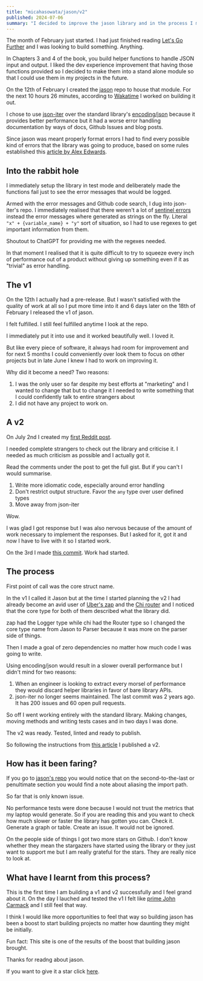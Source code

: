 ```yaml
---
title: "micahasowata/jason/v2"
published: 2024-07-06
summary: "I decided to improve the jason library and in the process I made a breaking. What was the change(s)? Why did I do it? How is the library faring?"
---
```


The month of February just started. I had just finished reading [Let's Go Further](https://lets-go-further.alexedwards.net/) and I was looking to build something. Anything.

In Chapters 3 and 4 of the book, you build helper functions to handle JSON input and output. I liked the dev experience improvement that having those functions provided so I decided to make them into a stand alone module so that I could use them in my projects in the future.

On the 12th of February I created the [jason](https://github.com/micahasowata/jason) repo to house that module. For the next 10 hours 26 minutes, according to [Wakatime](https://wakatime.com/) I worked on building it out.

I chose to use [json-iter](https://github.com/json-iterator/go) over the standard library's [encoding/json](https://pkg.go.dev/encoding/json) because it provides better performance but it had a worse error handling documentation by ways of docs, Github Issues and blog posts.

Since jason was meant properly format errors I had to find every possible kind of errors that the library was going to produce, based on some rules established this [article by Alex Edwards](https://www.alexedwards.net/blog/how-to-properly-parse-a-json-request-body).

## Into the rabbit hole

I immediately setup the library in test mode and deliberately made the functions fail just to see the error messages that would be logged.

Armed with the error messages and Github code search, I dug into json-iter's repo. I immediately realised that there weren't a lot of [sentinel errors](https://stackoverflow.com/questions/73433300/what-is-the-difference-between-errors-and-sentinel-errors) instead the error messages where generated as strings on the fly. Literal `"x" + {variable_name} + "y"` sort of situation, so I had to use regexes to get important information from them.

Shoutout to ChatGPT for providing me with the regexes needed.

In that moment I realised that it is quite difficult to try to squeeze every inch of performance out of a product without giving up something even if it as "trivial" as error handling.

## The v1

On the 12th I actually had a pre-release. But I wasn't satisfied with the quality of work at all so I put more time into it and 6 days later on the 18th of February I released the v1 of jason.

I felt fulfilled. I still feel fulfilled anytime I look at the repo.

I immediately put it into use and it worked beautifully well. I loved it.

But like every piece of software, it always had room for improvement and for next 5 months I could conveniently over look them to focus on other projects but in late June I knew I had to work on improving it.

Why did it become a need?
Two reasons:

1. I was the only user so far despite my best efforts at "marketing" and I wanted to change that but to change it I needed to write something that I could confidently talk to entire strangers about
2. I did not have any project to work on.

## A v2

On July 2nd I created my [first Reddit post](https://www.reddit.com/r/golang/comments/1dto50w/a_nicer_way_to_work_with_json_in_go).

I needed complete strangers to check out the library and criticise it. I needed as much criticism as possible and I actually got it.

Read the comments under the post to get the full gist. But if you can't I would summarise.

1. Write more idiomatic code, especially around error handling
2. Don't restrict output structure. Favor the `any` type over user defined types
3. Move away from json-iter

Wow.

I was glad I got response but I was also nervous because of the amount of work necessary to implement the responses. But I asked for it, got it and now I have to live with it so I started work.

On the 3rd I made [this commit](https://github.com/micahasowata/jason/commit/40ac0da1816e8d4a6a6ba22de40725ffd4c8cb61). Work had started.

## The process

First point of call was the core struct name.

In the v1 I called it Jason but at the time I started planning the v2 I had already become an avid user of [Uber's zap](https://github.com/uber-go/zap) and the [Chi router](https://github.com/go-chi/chi) and I noticed that the core type for both of them described what the library did.

zap had the Logger type while chi had the Router type so I changed the core type name from Jason to Parser because it was more on the parser side of things.

Then I made a goal of zero dependencies no matter how much code I was going to write.

Using encoding/json would result in a slower overall performance but I didn't mind for two reasons:

1. When an engineer is looking to extract every morsel of performance they would discard helper libraries in favor of bare library APIs.
2. json-iter no longer seems maintained. The last commit was 2 years ago. It has 200 issues and 60 open pull requests.

So off I went working entirely with the standard library. Making changes, moving methods and writing tests cases and in two days I was done.

The v2 was ready. Tested, linted and ready to publish.

So following the instructions from [this article](https://go.dev/blog/v2-go-modules) I published a v2.

## How has it been faring?

If you go to [jason's repo](https://github.com/micahasowata/jason) you would notice that on the second-to-the-last or penultimate section you would find a note about aliasing the import path.

So far that is only known issue.

No performance tests were done because I would not trust the metrics that my laptop would generate. So if you are reading this and you want to check how much slower or faster the library has gotten you can. Check it. Generate a graph or table. Create an issue. It would not be ignored.

On the people side of things I got two more stars on Github. I don't know whether they mean the stargazers have started using the library or they just want to support me but I am really grateful for the stars. They are really nice to look at.

## What have I learnt from this process?

This is the first time I am building a v1 and v2 successfully and I feel grand about it. On the day I lauched and tested the v1 I felt like [prime John Carmack](https://en.wikipedia.org/wiki/John_Carmack) and I still feel that way.

I think I would like more opportunities to feel that way so building jason has been a boost to start building projects no matter how daunting they might be initially.

Fun fact: This site is one of the results of the boost that building jason brought.

Thanks for readng about jason.

If you want to give it a star click [here](https://github.com/micahasowata/jason).
